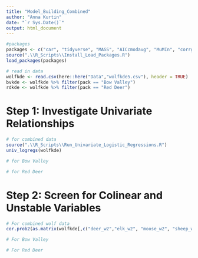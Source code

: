 ```yaml
---
title: "Model_Building_Combined"
author: "Anna Kurtin"
date: "`r Sys.Date()`"
output: html_document
---
```


```r
#packages
packages <- c("car", "tidyverse", "MASS", "AICcmodavg", "MuMIn", "corrgram", "GGally", "bootStepAIC", "broom","xtable")
source(".\\R_Scripts\\Install_Load_Packages.R")
load_packages(packages)

```

```r
# read in data
wolfkde <- read.csv(here::here("Data","wolfkde5.csv"), header = TRUE)
bvkde <- wolfkde %>% filter(pack == "Bow Valley")
rdkde <- wolfkde %>% filter(pack == "Red Deer")
```

# Step 1: Investigate Univariate Relationships

```r
# for combined data
source(".\\R_Scripts\\Run_Univariate_Logistic_Regressions.R")
univ_logregs(wolfkde)

# for Bow Valley

# for Red Deer


```

# Step 2: Screen for Colinear and Unstable Variables

```r
# For combined wolf data 
cor.prob2(as.matrix(wolfkde[,c("deer_w2","elk_w2", "moose_w2", "sheep_w2", "goat_w2", "Elevation2", "DistFromHumanAccess2", "DistFromHighHumanAccess2","openConif", "closedConif", "modConif", "burn", "herb", "decid", "burn", "alpine")]))

# For Bow Valley

# For Red Deer


```



